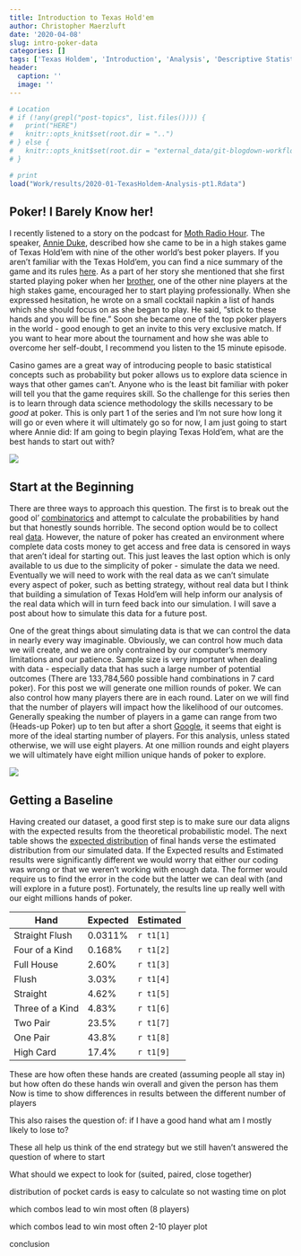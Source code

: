 ```yaml
---
title: Introduction to Texas Hold'em
author: Christopher Maerzluft
date: '2020-04-08'
slug: intro-poker-data
categories: []
tags: ['Texas Holdem', 'Introduction', 'Analysis', 'Descriptive Statistics']
header:
  caption: ''
  image: ''
---
```


```r
# Location
# if (!any(grepl("post-topics", list.files()))) {
#   print("HERE")
#   knitr::opts_knit$set(root.dir = "..")
# } else {
#   knitr::opts_knit$set(root.dir = "external_data/git-blogdown-workflow/")
# }

# print
load("Work/results/2020-01-TexasHoldem-Analysis-pt1.Rdata")
```

## Poker! I Barely Know her!

I recently listened to a story on the podcast for [Moth Radio Hour](https://themoth.org/stories/the-big-things-you-dont-do). The speaker, [Annie Duke](https://en.wikipedia.org/wiki/Annie_Duke), described how she came to be in a high stakes game of Texas Hold'em with nine of the other world's best poker players. If you aren't familiar with the Texas Hold'em, you can find a nice summary of the game and its rules [here](http://www.wsop.com/poker-games/texas-holdem/). As a part of her story she mentioned that she first started playing poker when her [brother](https://en.wikipedia.org/wiki/Howard_Lederer), one of the other nine players at the high stakes game, encouraged her to start playing professionally. When she expressed hesitation, he wrote on a small cocktail napkin a list of hands which she should focus on as she began to play. He said, "stick to these hands and you will be fine." Soon she became one of the top poker players in the world - good enough to get an invite to this very exclusive match. If you want to hear more about the tournament and how she was able to overcome her self-doubt, I recommend you listen to the 15 minute episode. 

Casino games are a great way of introducing people to basic statistical concepts such as probability but poker allows us to explore data science in ways that other games can't. Anyone who is the least bit familiar with poker will tell you that the game requires skill. So the challenge for this series then is to learn through data science methodology the skills necessary to be *good* at poker. This is only part 1 of the series and I'm not sure how long it will go or even where it will ultimately go so for now, I am just going to start where Annie did: If am going to begin playing Texas Hold'em, what are the best hands to start out with?

![](https://media1.tenor.com/images/00b478164d5616cd56bcedf8ed5a1a3d/tenor.gif)

## Start at the Beginning

There are three ways to approach this question. The first is to break out the good ol' [combinatorics](http://www.numericana.com/answer/counting.htm#stud7) and attempt to calculate the probabilities by hand but that honestly sounds horrible. The second option would be to collect real [data](https://poker.stackexchange.com/questions/881/publicly-available-poker-stats). However, the nature of poker has created an environment where complete data costs money to get access and free data is censored in ways that aren't ideal for starting out. This just leaves the last option which is only available to us due to the simplicity of poker - simulate the data we need. Eventually we will need to work with the real data as we can't simulate every aspect of poker, such as betting strategy, without real data but I think that building a simulation of Texas Hold'em will help inform our analysis of the real data which will in turn feed back into  our simulation. I will save a post about how to simulate this data for a future post.

One of the great things about simulating data is that we can control the data in nearly every way imaginable. Obviously, we can control how much data we will create, and we are only contrained by our computer's memory limitations and our patience. Sample size is very important when dealing with data - especially data that has such a large number of potential outcomes (There are 133,784,560 possible hand combinations in 7 card poker). For this post we will generate one million rounds of poker. We can also control how many players there are in each round. Later on we will find that the number of players will impact how the likelihood of our outcomes. Generally speaking the number of players in a game can range from two (Heads-up Poker) up to ten but after a short [Google](https://www.pokernews.com/news/2018/12/the-perfect-poker-tournament-part-1-how-many-players-32793.htm), it seems that eight is more of the ideal starting number of players. For this analysis, unless stated otherwise, we will use eight players. At one million rounds and eight players we will ultimately have eight million unique hands of poker to explore.

![](https://media.tenor.com/images/b4bf5e9b067a1bc9da46453eb0d67ac5/tenor.gif)

## Getting a Baseline

Having created our dataset, a good first step is to make sure our data aligns with the expected results from the theoretical probabilistic model. The next table shows the [expected distribution](https://en.wikipedia.org/wiki/Poker_probability#Frequency_of_7-card_poker_hands) of final hands verse the estimated distribution from our simulated data. If the Expected results and Estimated results were significantly different we would worry that either our coding was wrong or that we weren't working with enough data. The former would require us to find the error in the code but the latter we can deal with (and will explore in a future post). Fortunately, the results line up really well with our eight millions hands of poker.

| Hand            | Expected | Estimated |
| --------------- | -------- | --------- |
| Straight Flush  | 0.0311%  | `r t1[1]` |
| Four of a Kind  | 0.168%   | `r t1[2]` |
| Full House      | 2.60%    | `r t1[3]` |
| Flush           | 3.03%    | `r t1[4]` |
| Straight        | 4.62%    | `r t1[5]` |
| Three of a Kind | 4.83%    | `r t1[6]` |
| Two Pair        | 23.5%    | `r t1[7]` |
| One Pair        | 43.8%    | `r t1[8]` |
| High Card       | 17.4%    | `r t1[9]` |

These are how often these hands are created (assuming people all stay in)
but how often do these hands win overall and given the person has them
Now is time to show differences in results between the different number of players

This also raises the question of: if I have a good hand what am I mostly likely to lose to?

These all help us think of the end strategy but we still haven't answered the question of where to start

What should we expect to look for (suited, paired, close together)

distribution of pocket cards is easy to calculate so not wasting time on plot

which combos lead to win most often (8 players)

which combos lead to win most often 2-10 player plot

conclusion


